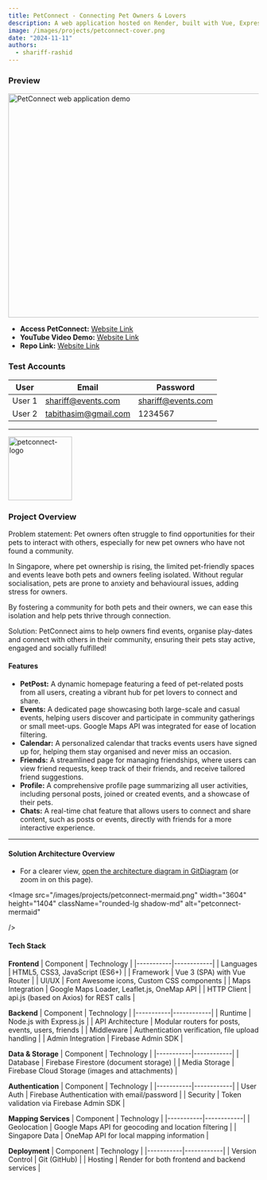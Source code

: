 ```yaml
---
title: PetConnect - Connecting Pet Owners & Lovers
description: A web application hosted on Render, built with Vue, ExpressJS and Firebase.
image: /images/projects/petconnect-cover.png
date: "2024-11-11"
authors:
  - shariff-rashid
---
```


### Preview
<div className="flex justify-center my-8">
  <Image
    src="/images/projects/petconnect-demo.gif"
    width="800"
    height="450"
    alt="PetConnect web application demo"
    className="rounded-lg shadow-md"
  />
</div>

- **Access PetConnect:** [Website Link](https://petconnect-is216.onrender.com/)
- **YouTube Video Demo:** [Website Link](https://www.youtube.com/watch?v=FNmE3wLi-hE)
- **Repo Link:** [Website Link](https://github.com/shareeep/fishmuggers-is216)

### Test Accounts
| User  | Email            | Password    |
|-------|---------------------|-------------|
| User 1| shariff@events.com     | shariff@events.com    |
| User 2| tabithasim@gmail.com      | 1234567    |
---

<Image
  src="/images/projects/petconnect-logo.png"
  width="128"
  height="128"
  alt="petconnect-logo"
/>

### Project Overview

Problem statement: Pet owners often struggle to find opportunities for their pets to interact with others, especially for new pet owners who have not found a community. 

In Singapore, where pet ownership is rising, the limited pet-friendly spaces and events leave both pets and owners feeling isolated. Without regular socialisation, pets are prone to anxiety and behavioural issues, adding stress for owners. 

By fostering a community for both pets and their owners, we can ease this isolation and help pets thrive through connection.

Solution: PetConnect aims to help owners find events, organise play-dates and connect with others in their community, ensuring their pets stay active, engaged and socially fulfilled!

#### Features
- **PetPost:** A dynamic homepage featuring a feed of pet-related posts from all users, creating a vibrant hub for pet lovers to connect and share.
- **Events:** A dedicated page showcasing both large-scale and casual events, helping users discover and participate in community gatherings or small meet-ups. Google Maps API was integrated for ease of location filtering.
- **Calendar:** A personalized calendar that tracks events users have signed up for, helping them stay organised and never miss an occasion.
- **Friends:** A streamlined page for managing friendships, where users can view friend requests, keep track of their friends, and receive tailored friend suggestions.
- **Profile:** A comprehensive profile page summarizing all user activities, including personal posts, joined or created events, and a showcase of their pets. 
- **Chats:** A real-time chat feature that allows users to connect and share content, such as posts or events, directly with friends for a more interactive experience.
---

#### Solution Architecture Overview 
- For a clearer view, [open the architecture diagram in GitDiagram](https://gitdiagram.com/shareeep/fishmuggers-is216) (or zoom in on this page).

<Image
  src="/images/projects/petconnect-mermaid.png"
  width="3604"
  height="1404"
  className="rounded-lg shadow-md"
  alt="petconnect-mermaid"
  
/>

#### Tech Stack

**Frontend**
| Component | Technology |
|-----------|------------|
| Languages | HTML5, CSS3, JavaScript (ES6+) |
| Framework | Vue 3 (SPA) with Vue Router |
| UI/UX | Font Awesome icons, Custom CSS components |
| Maps Integration | Google Maps Loader, Leaflet.js, OneMap API |
| HTTP Client | api.js (based on Axios) for REST calls |

**Backend**
| Component | Technology |
|-----------|------------|
| Runtime | Node.js with Express.js |
| API Architecture | Modular routers for posts, events, users, friends |
| Middleware | Authentication verification, file upload handling |
| Admin Integration | Firebase Admin SDK |

**Data & Storage**
| Component | Technology |
|-----------|------------|
| Database | Firebase Firestore (document storage) |
| Media Storage | Firebase Cloud Storage (images and attachments) |

**Authentication**
| Component | Technology |
|-----------|------------|
| User Auth | Firebase Authentication with email/password |
| Security | Token validation via Firebase Admin SDK |

**Mapping Services**
| Component | Technology |
|-----------|------------|
| Geolocation | Google Maps API for geocoding and location filtering |
| Singapore Data | OneMap API for local mapping information |

**Deployment**
| Component | Technology |
|-----------|------------|
| Version Control | Git (GitHub) |
| Hosting | Render for both frontend and backend services |
